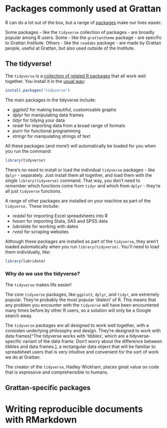 # Packages commonly used at Grattan

R can do a lot out of the box, but a range of [packages](#packages) make our lives easier.

Some packages - like the `tidyverse` collection of packages - are broadly popular among R users. Some - like the `grattantheme` package - are specific to Grattan Institute. Others - like the `readabs` package - are made by Grattan people, useful at Grattan, but also used outside of the Institute.

## The tidyverse! {#tidyverse}

The `tidyverse` is a [collection of related R packages](https://www.tidyverse.org/packages/) that all work well together. You install it in the [usual way](#install-packages):

```r
install.packages("tidyverse")
```

The main packages in the tidyverse include:

* *ggplot2* for making beautiful, customisable graphs
* *dplyr* for manipulating data frames
* *tidyr* for tidying your data
* *readr* for importing data from a broad range of formats
* *purrr* for functional programming
* *stringr* for manipulating strings of text

All these packages (and more!) will automatically be loaded for you when you run the command:

```r
library(tidyverse)
```

There's no need to install or load the individual `tidyverse` packages - like `dplyr` - separately. Just install them all together, and load them with the single `library(tidyverse)` command. That way, you don't need to remember which functions come from `tidyr` and which from `dplyr` - they're all just `tidyverse` functions.

A range of other packages are installed on your machine as part of the `tidyverse.` These include:

* *readxl* for importing Excel spreadsheets into R
* *haven* for importing Stata, SAS and SPSS data
* *lubridate* for working with dates
* *rvest* for scraping websites

Although these packages are installed as part of the `tidyverse`, they aren't loaded automatically when you run `library(tidyverse)`. You'll need to load them individually, like:

```r
library(lubridate)
```

### Why do we use the tidyverse?

The `tidyverse` makes life easier! 

The core `tidyverse` packages, like `ggplot2`, `dplyr`, and `tidyr`, are extremely popular. They're probably the most popular 'dialect' of R. This means that any problem you encounter with the `tidyverse` will have been encountered many times before by other R users, so a solution will only be a Google search away.

The `tidyverse` packages are all designed to work well together, with a consisten underlying philosophy and design. They're designed to work with data frames[^The tidyverse works with 'tibbles', which are a tidyverse-specific variant of the data frame. Don't worry about the difference between tibbles and data frames.], a rectangular data object that will be familiar to spreadsheet users that is very intuitive and convenient for the sort of work we do at Grattan.

The creator of the `tidyverse`, Hadley Wickham, places great value on code that is expressive and comprehensible to humans. 

## Grattan-specific packages



# Writing reproducible documents with RMarkdown

